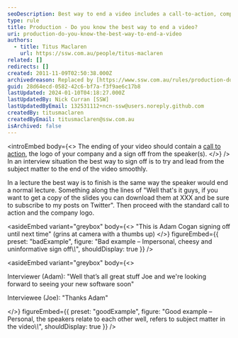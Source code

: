 ```yaml
---
seoDescription: Best way to end a video includes a call-to-action, company logo, and speaker sign-off.
type: rule
title: Production - Do you know the best way to end a video?
uri: production-do-you-know-the-best-way-to-end-a-video
authors:
  - title: Titus Maclaren
    url: https://ssw.com.au/people/titus-maclaren
related: []
redirects: []
created: 2011-11-09T02:50:38.000Z
archivedreason: Replaced by [https://www.ssw.com.au/rules/production-do-you-add-a-call-to-action](/rules/production-do-you-add-a-call-to-action)
guid: 28d64ecd-0582-42c6-bf7a-f3f9ae6c17b8
lastUpdated: 2024-01-10T04:18:27.000Z
lastUpdatedBy: Nick Curran [SSW]
lastUpdatedByEmail: 132531112+ncn-ssw@users.noreply.github.com
createdBy: titusmaclaren
createdByEmail: titusmaclaren@ssw.com.au
isArchived: false
---
```


<introEmbed
  body={<>
The ending of your video should contain a [call to action](/production-do-you-add-a-call-to-action), the logo of your company and a sign off from the speaker(s).
  </>}
/>
In an interview situation the best way to sign off is to try and lead from the subject matter to the end of the video smoothly.

In a lecture the best way is to finish is the same way the speaker would end a normal lecture. Something along the lines of "Well that's it guys, if you want to get a copy of the slides you can download them at XXX and be sure to subscribe to my posts on Twitter". Then proceed with the standard call to action and the company logo.

<asideEmbed
  variant="greybox"
  body={<>
    "This is Adam Cogan signing off until next time" (grins at camera with a thumbs up)
  </>}
  figureEmbed={{
    preset: "badExample",
    figure: "Bad example – Impersonal, cheesy and uninformative sign off\\*\\*",
    shouldDisplay: true
  }}
/>

<asideEmbed
  variant="greybox"
  body={<>
    
Interviewer (Adam):
"Well that’s all great stuff Joe and we're looking forward to seeing your new software soon"

Interviewee (Joe):
"Thanks Adam"

  </>}
  figureEmbed={{
    preset: "goodExample",
    figure: "Good example – Personal, the speakers relate to each other well, refers to subject matter in the video\\*\\*",
    shouldDisplay: true
  }}
/>
